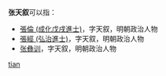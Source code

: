 '''张天叙'''可以指：
* [[張倫_(成化戊戌進士)|張倫 (成化戊戌進士)]]，字天叙，明朝政治人物
* [[張經_(弘治進士)|張經 (弘治進士)]]，字天叙，明朝政治人物
* [[张彝训|张彝训]]，字天叙，明朝政治人物

{{disambig}}

[[Category:三字张姓人名消歧义|tian]]